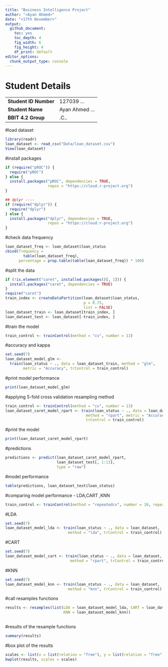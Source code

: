 ---
title: "Business Intelligence Project"
author: "<Ayan Ahmed>"
date: "<17th November>"
output:
  github_document: 
    toc: yes
    toc_depth: 4
    fig_width: 6
    fig_height: 4
    df_print: default
editor_options:
  chunk_output_type: console
---

# Student Details

|                                              |     |
|----------------------------------------------|-----|
| **Student ID Number**                        |127039 ... |
| **Student Name**                             |Ayan Ahmed ... |
| **BBIT 4.2 Group**                           | .C.. |

#load dataset
```{r}
library(readr)
loan_dataset <- read_csv("Data/loan_dataset.csv")
View(loan_dataset)

```


#install packages 
```{r}
if (require("pROC")) {
  require("pROC")
} else {
  install.packages("pROC", dependencies = TRUE,
                   repos = "https://cloud.r-project.org")
}

## dplyr ----
if (require("dplyr")) {
  require("dplyr")
} else {
  install.packages("dplyr", dependencies = TRUE,
                   repos = "https://cloud.r-project.org")
}
```

#check data frequency
```{r}

loan_dataset_freq <- loan_dataset$loan_status
cbind(frequency =
        table(loan_dataset_freq),
      percentage = prop.table(table(loan_dataset_freq)) * 100)
```


#split the data
```{r}
if (!is.element("caret", installed.packages()[, 1])) {
  install.packages("caret", dependencies = TRUE)
}
require("caret")
train_index <- createDataPartition(loan_dataset$loan_status,
                                   p = 0.75,
                                   list = FALSE)
loan_dataset_train <- loan_dataset[train_index, ]
loan_dataset_test <- loan_dataset[-train_index, ]

```

#train the model
```{r}
train_control <- trainControl(method = "cv", number = 13)

```


#accuracy and kappa
```{r}
set.seed(7)
loan_dataset_model_glm <-
  train(loan_status ~ ., data = loan_dataset_train, method = "glm",
        metric = "Accuracy", trControl = train_control)
```

#print model performance
```{r}
print(loan_dataset_model_glm)
```


#applying 5-fold cross validation resampling method
```{r}
train_control <- trainControl(method = "cv", number = 13)
loan_dataset_caret_model_rpart <- train(loan_status ~ ., data = loan_dataset,
                                    method = "rpart", metric = "Accuracy",
                                    trControl = train_control)

```

#print the model 
```{r}
print(loan_dataset_caret_model_rpart)
```

#predictions 
```{r}
predictions <- predict(loan_dataset_caret_model_rpart,
                       loan_dataset_test[, 1:13],
                       type = "raw")

```

#model performance 
```{r}
table(predictions, loan_dataset_test$loan_status)
```

#comparing model performance - LDA,CART ,KNN
```{r}
train_control <- trainControl(method = "repeatedcv", number = 10, repeats = 3)
```

#LDA
```{r}
set.seed(7)
loan_dataset_model_lda <- train(loan_status ~ ., data = loan_dataset,
                            method = "lda", trControl = train_control)
```

#CART
```{r}
set.seed(7)
loan_dataset_model_cart <- train(loan_status ~ ., data = loan_dataset,
                             method = "rpart", trControl = train_control)
```

#KNN
```{r}
set.seed(7)
loan_dataset_model_knn <- train(loan_status ~ ., data = loan_dataset,
                            method = "knn", trControl = train_control)
```

#call resamples functions 
```{r}
results <- resamples(list(LDA = loan_dataset_model_lda, CART = loan_dataset_model_cart,
                          KNN = loan_dataset_model_knn))
                         
```

#results of the resample functions 
```{r}
summary(results)
```

#box plot of the results
```{r}
scales <- list(x = list(relation = "free"), y = list(relation = "free"))
bwplot(results, scales = scales)
```

